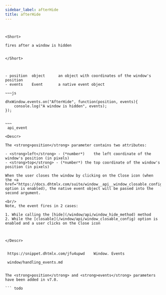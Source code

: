 ```yaml
---
sidebar_label: afterHide
title: afterHide
---
```



          

``` todo


<Short>

fires after a window is hidden


</Short>



- position  object      an object with coordinates of the window's position
- events    Event       a native event object

~~~js

dhxWindow.events.on("AfterHide", function(position, events){
    console.log("A window is hidden", events);
});


~~~
 api_event

<Descr>

The <strong>position</strong> parameter contains two attributes:

- <strong>left</strong> - (*number*)	the left coordinate of the window's position (in pixels)
- <strong>top</strong> - (*number*)	the top coordinate of the window's position (in pixels)

When the user closes the window by clicking on the Close icon (when the <a href="https://docs.dhtmlx.com/suite/window__api__window_closable_config.html">closable</a> option is enabled), the native event object will be passed into the second argument.

<br/>
Note, the event fires in 2 cases:

1. While calling the [hide](/window/api/window_hide_method) method
2. While the [closable](/window/api/window_closable_config) option is enabled and a user clicks on the Close icon



</Descr>


 https://snippet.dhtmlx.com/jfu4upwd	Window. Events

 window/handling_events.md

 
The <strong>position</strong> and <strong>events</strong> parameters have been added in v7.0.

``` todo